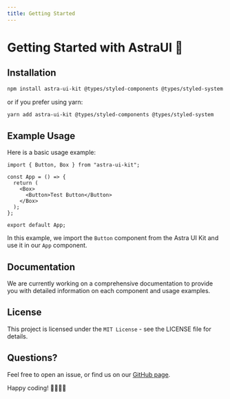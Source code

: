 ```yaml
---
title: Getting Started
---
```


# Getting Started with AstraUI 🚀

## Installation

```bash
npm install astra-ui-kit @types/styled-components @types/styled-system
```

or if you prefer using yarn:

```bash
yarn add astra-ui-kit @types/styled-components @types/styled-system
```

## Example Usage

Here is a basic usage example:

```tsx
import { Button, Box } from "astra-ui-kit";

const App = () => {
  return (
    <Box>
      <Button>Test Button</Button>
    </Box>
  );
};

export default App;
```

In this example, we import the `Button` component from the Astra UI Kit and use it in our `App` component.

## Documentation

We are currently working on a comprehensive documentation to provide you with detailed information on each component and usage examples.

## License

This project is licensed under the `MIT License` - see the LICENSE file for details.

## Questions?

Feel free to open an issue, or find us on our [GitHub page](https://github.com/AstraUI/AstraUI/issues).

Happy coding! 👨‍💻👩‍💻
